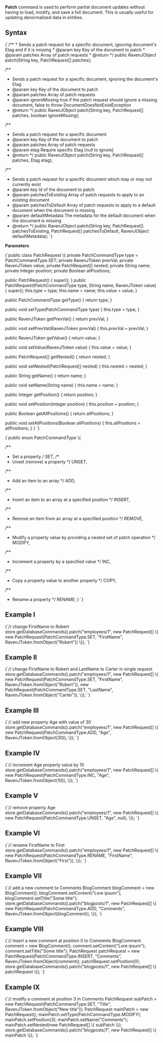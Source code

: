 
**Patch** command is used to perform partial document updates without having to load, modify, and save a full document. This is usually useful for updating denormalized data in entities.

## Syntax

<TabItem value="patch_1" label="patch_1">
<CodeBlock language="java">
{`/**
 * Sends a patch request for a specific document, ignoring document's Etag and if it is missing
 * @param key Key of the document to patch
 * @param patches Array of patch requests
 * @return
 */
public RavenJObject patch(String key, PatchRequest[] patches);

/**
 * Sends a patch request for a specific document, ignoring the document's Etag
 * @param key Key of the document to patch
 * @param patches Array of patch requests
 * @param ignoreMissing true if the patch request should ignore a missing document, false to throw DocumentDoesNotExistException
 * @return
 */
public RavenJObject patch(String key, PatchRequest[] patches, boolean ignoreMissing);

/**
 * Sends a patch request for a specific document
 * @param key Key of the document to patch
 * @param patches Array of patch requests
 * @param etag Require specific Etag [null to ignore]
 * @return
 */
public RavenJObject patch(String key, PatchRequest[] patches, Etag etag);

/**
 * Sends a patch request for a specific document which may or may not currently exist
 * @param key Id of the document to patch
 * @param patchesToExisting Array of patch requests to apply to an existing document
 * @param patchesToDefault Array of patch requests to apply to a default document when the document is missing
 * @param defaultMetadata The metadata for the default document when the document is missing
 * @return
 */
public RavenJObject patch(String key, PatchRequest[] patchesToExisting, PatchRequest[] patchesToDefault, RavenJObject defaultMetadata);
`}
</CodeBlock>
</TabItem>

**Parameters**

<TabItem value="patchrequest" label="patchrequest">
<CodeBlock language="java">
{`public class PatchRequest \{
  private PatchCommandType type = PatchCommandType.SET;
  private RavenJToken prevVal;
  private RavenJToken value;
  private PatchRequest[] nested;
  private String name;
  private Integer position;
  private Boolean allPositions;

  public PatchRequest() \{
    super();
  \}
  public PatchRequest(PatchCommandType type, String name, RavenJToken value) \{
    super();
    this.type = type;
    this.name = name;
    this.value = value;
  \}

  public PatchCommandType getType() \{
    return type;
  \}

  public void setType(PatchCommandType type) \{
    this.type = type;
  \}

  public RavenJToken getPrevVal() \{
    return prevVal;
  \}

  public void setPrevVal(RavenJToken prevVal) \{
    this.prevVal = prevVal;
  \}

  public RavenJToken getValue() \{
    return value;
  \}

  public void setValue(RavenJToken value) \{
    this.value = value;
  \}

  public PatchRequest[] getNested() \{
    return nested;
  \}

  public void setNested(PatchRequest[] nested) \{
    this.nested = nested;
  \}

  public String getName() \{
    return name;
  \}

  public void setName(String name) \{
    this.name = name;
  \}

  public Integer getPosition() \{
    return position;
  \}

  public void setPosition(Integer position) \{
    this.position = position;
  \}

  public Boolean getAllPositions() \{
    return allPositions;
  \}

  public void setAllPositions(Boolean allPositions) \{
    this.allPositions = allPositions;
  \}
\}
`}
</CodeBlock>
</TabItem>

<TabItem value="patchcommandtype" label="patchcommandtype">
<CodeBlock language="java">
{`public enum PatchCommandType \{

  /**
   * Set a property
   */
  SET,
  /**
   * Unset (remove) a property
   */
  UNSET,

  /**
   * Add an item to an array
   */
  ADD,

  /**
   *  Insert an item to an array at a specified position
   */
  INSERT,

  /**
   * Remove an item from an array at a specified position
   */
  REMOVE,

  /**
   *  Modify a property value by providing a nested set of patch operation
   */
  MODIFY,

  /**
   *  Increment a property by a specified value
   */
  INC,

  /**
   * Copy a property value to another property
   */
  COPY,

  /**
   * Rename a property
   */
  RENAME;
\}
`}
</CodeBlock>
</TabItem>

## Example I

<TabItem value="patch_2" label="patch_2">
<CodeBlock language="java">
{`// change FirstName to Robert
store.getDatabaseCommands().patch("employees/1", new PatchRequest[] \{
  new PatchRequest(PatchCommandType.SET, "FirstName", RavenJToken.fromObject("Robert"))
\});
`}
</CodeBlock>
</TabItem>

## Example II

<TabItem value="patch_1_0" label="patch_1_0">
<CodeBlock language="java">
{`// change FirstName to Robert and LastName to Carter in single request
store.getDatabaseCommands().patch("employees/1", new PatchRequest[] \{
  new PatchRequest(PatchCommandType.SET, "FirstName", RavenJToken.fromObject("Robert")),
  new PatchRequest(PatchCommandType.SET, "LastName", RavenJToken.fromObject("Carter")),
\});
`}
</CodeBlock>
</TabItem>

## Example III

<TabItem value="patch_3" label="patch_3">
<CodeBlock language="java">
{`// add new property Age with value of 30
store.getDatabaseCommands().patch("employees/1", new PatchRequest[] \{
  new PatchRequest(PatchCommandType.ADD, "Age", RavenJToken.fromObject(30)),
\});
`}
</CodeBlock>
</TabItem>

## Example IV

<TabItem value="patch_4" label="patch_4">
<CodeBlock language="java">
{`// increment Age property value by 10
store.getDatabaseCommands().patch("employees/1", new PatchRequest[] \{
  new PatchRequest(PatchCommandType.INC, "Age", RavenJToken.fromObject(10)),
\});
`}
</CodeBlock>
</TabItem>

## Example V

<TabItem value="patch_5" label="patch_5">
<CodeBlock language="java">
{`// remove property Age
store.getDatabaseCommands().patch("employees/1", new PatchRequest[] \{
  new PatchRequest(PatchCommandType.UNSET, "Age", null),
\});
`}
</CodeBlock>
</TabItem>

## Example VI

<TabItem value="patch_6" label="patch_6">
<CodeBlock language="java">
{`// rename FirstName to First
store.getDatabaseCommands().patch("employees/1", new PatchRequest[] \{
  new PatchRequest(PatchCommandType.RENAME, "FirstName", RavenJToken.fromObject("First")),
\});
`}
</CodeBlock>
</TabItem>

## Example VII

<TabItem value="patch_7" label="patch_7">
<CodeBlock language="java">
{`// add a new comment to Comments
BlogComment blogComment = new BlogComment();
blogComment.setContent("Lore ipsum");
blogComment.setTitle("Some title");
store.getDatabaseCommands().patch("blogposts/1", new PatchRequest[] \{
  new PatchRequest(PatchCommandType.ADD, "Comments", RavenJToken.fromObject(blogComment)),
\});
`}
</CodeBlock>
</TabItem>

## Example VIII

<TabItem value="patch_8" label="patch_8">
<CodeBlock language="java">
{`// insert a new comment at position 0 to Comments
BlogComment comment = new BlogComment();
comment.setContent("Lore ipsum");
comment.setTitle("Some title");
PatchRequest patchRequest = new PatchRequest(PatchCommandType.INSERT, "Comments", RavenJToken.fromObject(comment));
patchRequest.setPosition(0);
store.getDatabaseCommands().patch("blogposts/1", new PatchRequest[] \{
  patchRequest
\});
`}
</CodeBlock>
</TabItem>

## Example IX

<TabItem value="patch_9" label="patch_9">
<CodeBlock language="java">
{`// modify a comment at position 3 in Comments
PatchRequest subPatch = new PatchRequest(PatchCommandType.SET, "Title", RavenJToken.fromObject("New title"));
PatchRequest mainPatch = new PatchRequest();
mainPatch.setType(PatchCommandType.MODIFY);
mainPatch.setPosition(3);
mainPatch.setName("Comments");
mainPatch.setNested(new PatchRequest[] \{ subPatch \});
store.getDatabaseCommands().patch("blogposts/1", new PatchRequest[] \{
  mainPatch
\});
`}
</CodeBlock>
</TabItem>


